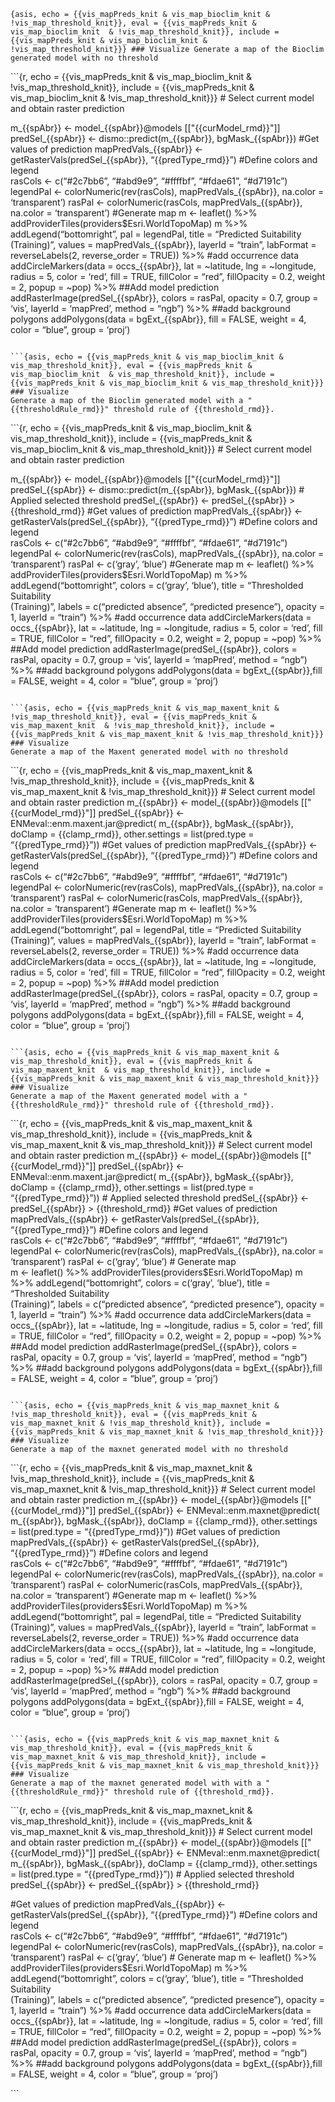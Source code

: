 ```{asis, echo = {{vis_mapPreds_knit & vis_map_bioclim_knit & !vis_map_threshold_knit}}, eval = {{vis_mapPreds_knit & vis_map_bioclim_knit  & !vis_map_threshold_knit}}, include = {{vis_mapPreds_knit & vis_map_bioclim_knit & !vis_map_threshold_knit}}}
### Visualize
Generate a map of the Bioclim generated model with no threshold
```

```{r, echo = {{vis_mapPreds_knit & vis_map_bioclim_knit  & !vis_map_threshold_knit}}, include = {{vis_mapPreds_knit & vis_map_bioclim_knit  & !vis_map_threshold_knit}}}
# Select current model and obtain raster prediction

m_{{spAbr}} <- model_{{spAbr}}@models[["{{curModel_rmd}}"]]
predSel_{{spAbr}} <- dismo::predict(m_{{spAbr}}, bgMask_{{spAbr}})
#Get values of prediction
mapPredVals_{{spAbr}} <- getRasterVals(predSel_{{spAbr}}, "{{predType_rmd}}")
#Define colors and legend  
rasCols <- c("#2c7bb6", "#abd9e9", "#ffffbf", "#fdae61", "#d7191c")
legendPal <- colorNumeric(rev(rasCols), mapPredVals_{{spAbr}}, na.color = 'transparent')
rasPal <- colorNumeric(rasCols, mapPredVals_{{spAbr}}, na.color = 'transparent')
#Generate map
m <- leaflet() %>% addProviderTiles(providers$Esri.WorldTopoMap) 
m  %>%
  addLegend("bottomright", pal = legendPal,
            title = "Predicted Suitability<br>(Training)",
            values = mapPredVals_{{spAbr}}, layerId = "train",
            labFormat = reverseLabels(2, reverse_order = TRUE)) %>% 
  #add occurrence data
  addCircleMarkers(data = occs_{{spAbr}}, lat = ~latitude, lng = ~longitude,
                   radius = 5, color = 'red', fill = TRUE, fillColor = "red",
                   fillOpacity = 0.2, weight = 2, popup = ~pop) %>% 
  ##Add model prediction
  addRasterImage(predSel_{{spAbr}}, colors = rasPal, opacity = 0.7,
                 group = 'vis', layerId = 'mapPred', method = "ngb") %>%
 ##add background polygons
  addPolygons(data = bgExt_{{spAbr}}, fill = FALSE,
              weight = 4, color = "blue", group = 'proj')


```

```{asis, echo = {{vis_mapPreds_knit & vis_map_bioclim_knit & vis_map_threshold_knit}}, eval = {{vis_mapPreds_knit & vis_map_bioclim_knit  & vis_map_threshold_knit}}, include = {{vis_mapPreds_knit & vis_map_bioclim_knit & vis_map_threshold_knit}}}
### Visualize
Generate a map of the Bioclim generated model with a "{{thresholdRule_rmd}}" threshold rule of {{threshold_rmd}}.
```

```{r, echo = {{vis_mapPreds_knit & vis_map_bioclim_knit  & vis_map_threshold_knit}}, include = {{vis_mapPreds_knit & vis_map_bioclim_knit  & vis_map_threshold_knit}}}
# Select current model and obtain raster prediction

m_{{spAbr}} <- model_{{spAbr}}@models[["{{curModel_rmd}}"]]
predSel_{{spAbr}} <- dismo::predict(m_{{spAbr}}, bgMask_{{spAbr}})
# Applied selected threshold
predSel_{{spAbr}} <- predSel_{{spAbr}} > {{threshold_rmd}}
#Get values of prediction
mapPredVals_{{spAbr}} <- getRasterVals(predSel_{{spAbr}}, "{{predType_rmd}}")
#Define colors and legend  
rasCols <- c("#2c7bb6", "#abd9e9", "#ffffbf", "#fdae61", "#d7191c")
legendPal <- colorNumeric(rev(rasCols), mapPredVals_{{spAbr}}, na.color = 'transparent')
rasPal <- c('gray', 'blue')
#Generate map
m <- leaflet() %>% addProviderTiles(providers$Esri.WorldTopoMap) 
m  %>%
 addLegend("bottomright", colors = c('gray', 'blue'),
                title = "Thresholded Suitability<br>(Training)",
                labels = c("predicted absence", "predicted presence"),
                opacity = 1, layerId = "train") %>% 
  #add occurrence data
  addCircleMarkers(data = occs_{{spAbr}}, lat = ~latitude, lng = ~longitude,
                   radius = 5, color = 'red', fill = TRUE, fillColor = "red",
                   fillOpacity = 0.2, weight = 2, popup = ~pop) %>% 
  ##Add model prediction
  addRasterImage(predSel_{{spAbr}}, colors = rasPal, opacity = 0.7,
                 group = 'vis', layerId = 'mapPred', method = "ngb") %>%
 ##add background polygons
  addPolygons(data = bgExt_{{spAbr}},fill = FALSE,
              weight = 4, color = "blue", group = 'proj')


```

```{asis, echo = {{vis_mapPreds_knit & vis_map_maxent_knit & !vis_map_threshold_knit}}, eval = {{vis_mapPreds_knit & vis_map_maxent_knit  & !vis_map_threshold_knit}}, include = {{vis_mapPreds_knit & vis_map_maxent_knit & !vis_map_threshold_knit}}}
### Visualize
Generate a map of the Maxent generated model with no threshold
```

```{r, echo = {{vis_mapPreds_knit & vis_map_maxent_knit  & !vis_map_threshold_knit}}, include = {{vis_mapPreds_knit & vis_map_maxent_knit & !vis_map_threshold_knit}}}
# Select current model and obtain raster prediction
m_{{spAbr}} <- model_{{spAbr}}@models[["{{curModel_rmd}}"]]
predSel_{{spAbr}} <- ENMeval::enm.maxent.jar@predict(
  m_{{spAbr}}, bgMask_{{spAbr}},
  doClamp = {{clamp_rmd}},
  other.settings = list(pred.type = "{{predType_rmd}}"))
#Get values of prediction
mapPredVals_{{spAbr}} <- getRasterVals(predSel_{{spAbr}}, "{{predType_rmd}}")
#Define colors and legend  
rasCols <- c("#2c7bb6", "#abd9e9", "#ffffbf", "#fdae61", "#d7191c")
legendPal <- colorNumeric(rev(rasCols), mapPredVals_{{spAbr}}, na.color = 'transparent')
rasPal <- colorNumeric(rasCols, mapPredVals_{{spAbr}}, na.color = 'transparent')
#Generate map
m <- leaflet() %>% addProviderTiles(providers$Esri.WorldTopoMap) 
m  %>%
  addLegend("bottomright", pal = legendPal,
            title = "Predicted Suitability<br>(Training)",
            values = mapPredVals_{{spAbr}}, layerId = "train",
            labFormat = reverseLabels(2, reverse_order = TRUE)) %>% 
  #add occurrence data
  addCircleMarkers(data = occs_{{spAbr}}, lat = ~latitude, lng = ~longitude,
                   radius = 5, color = 'red', fill = TRUE, fillColor = "red",
                   fillOpacity = 0.2, weight = 2, popup = ~pop) %>% 
  ##Add model prediction
  addRasterImage(predSel_{{spAbr}}, colors = rasPal, opacity = 0.7,
                 group = 'vis', layerId = 'mapPred', method = "ngb") %>%
 ##add background polygons
  addPolygons(data = bgExt_{{spAbr}},fill = FALSE,
              weight = 4, color = "blue", group = 'proj')

```

```{asis, echo = {{vis_mapPreds_knit & vis_map_maxent_knit & vis_map_threshold_knit}}, eval = {{vis_mapPreds_knit & vis_map_maxent_knit  & vis_map_threshold_knit}}, include = {{vis_mapPreds_knit & vis_map_maxent_knit & vis_map_threshold_knit}}}
### Visualize
Generate a map of the Maxent generated model with a "{{thresholdRule_rmd}}" threshold rule of {{threshold_rmd}}.
```

```{r, echo = {{vis_mapPreds_knit & vis_map_maxent_knit & vis_map_threshold_knit}}, include = {{vis_mapPreds_knit & vis_map_maxent_knit & vis_map_threshold_knit}}}
# Select current model and obtain raster prediction
m_{{spAbr}} <- model_{{spAbr}}@models[["{{curModel_rmd}}"]]
predSel_{{spAbr}} <- ENMeval::enm.maxent.jar@predict(
  m_{{spAbr}}, bgMask_{{spAbr}},
  doClamp = {{clamp_rmd}},
  other.settings = list(pred.type = "{{predType_rmd}}"))
# Applied selected threshold
predSel_{{spAbr}} <- predSel_{{spAbr}} > {{threshold_rmd}}
#Get values of prediction
mapPredVals_{{spAbr}} <- getRasterVals(predSel_{{spAbr}}, "{{predType_rmd}}")
#Define colors and legend  
rasCols <- c("#2c7bb6", "#abd9e9", "#ffffbf", "#fdae61", "#d7191c")
legendPal <- colorNumeric(rev(rasCols), mapPredVals_{{spAbr}}, na.color = 'transparent')
rasPal <- c('gray', 'blue')
# Generate map  
m <- leaflet() %>% addProviderTiles(providers$Esri.WorldTopoMap) 
m  %>%
  addLegend("bottomright", colors = c('gray', 'blue'),
            title = "Thresholded Suitability<br>(Training)",
            labels = c("predicted absence", "predicted presence"),
            opacity = 1, layerId = "train") %>% 
  #add occurrence data
  addCircleMarkers(data = occs_{{spAbr}}, lat = ~latitude, lng = ~longitude,
                   radius = 5, color = 'red', fill = TRUE, fillColor = "red",
                   fillOpacity = 0.2, weight = 2, popup = ~pop) %>% 
  ##Add model prediction
  addRasterImage(predSel_{{spAbr}}, colors = rasPal, opacity = 0.7,
                 group = 'vis', layerId = 'mapPred', method = "ngb") %>%
 ##add background polygons
  addPolygons(data = bgExt_{{spAbr}},fill = FALSE,
              weight = 4, color = "blue", group = 'proj')

```

```{asis, echo = {{vis_mapPreds_knit & vis_map_maxnet_knit & !vis_map_threshold_knit}}, eval = {{vis_mapPreds_knit & vis_map_maxnet_knit & !vis_map_threshold_knit}}, include = {{vis_mapPreds_knit & vis_map_maxnet_knit & !vis_map_threshold_knit}}}
### Visualize
Generate a map of the maxnet generated model with no threshold
```

```{r, echo = {{vis_mapPreds_knit & vis_map_maxnet_knit & !vis_map_threshold_knit}}, include = {{vis_mapPreds_knit & vis_map_maxnet_knit & !vis_map_threshold_knit}}}
# Select current model and obtain raster prediction
m_{{spAbr}} <- model_{{spAbr}}@models[["{{curModel_rmd}}"]]
predSel_{{spAbr}} <-  ENMeval::enm.maxnet@predict(
  m_{{spAbr}}, bgMask_{{spAbr}}, 
  doClamp = {{clamp_rmd}},
  other.settings = list(pred.type = "{{predType_rmd}}"))
#Get values of prediction
mapPredVals_{{spAbr}} <- getRasterVals(predSel_{{spAbr}}, "{{predType_rmd}}")
#Define colors and legend  
rasCols <- c("#2c7bb6", "#abd9e9", "#ffffbf", "#fdae61", "#d7191c")
legendPal <- colorNumeric(rev(rasCols), mapPredVals_{{spAbr}}, na.color = 'transparent')
rasPal <- colorNumeric(rasCols, mapPredVals_{{spAbr}}, na.color = 'transparent')
#Generate map
m <- leaflet() %>% addProviderTiles(providers$Esri.WorldTopoMap) 
m  %>%
  addLegend("bottomright", pal = legendPal,
            title = "Predicted Suitability<br>(Training)",
            values = mapPredVals_{{spAbr}}, layerId = "train",
            labFormat = reverseLabels(2, reverse_order = TRUE)) %>% 
  #add occurrence data
  addCircleMarkers(data = occs_{{spAbr}}, lat = ~latitude, lng = ~longitude,
                   radius = 5, color = 'red', fill = TRUE, fillColor = "red",
                   fillOpacity = 0.2, weight = 2, popup = ~pop) %>% 
  ##Add model prediction
  addRasterImage(predSel_{{spAbr}}, colors = rasPal, opacity = 0.7,
                 group = 'vis', layerId = 'mapPred', method = "ngb") %>%
 ##add background polygons
  addPolygons(data = bgExt_{{spAbr}},fill = FALSE,
              weight = 4, color = "blue", group = 'proj')

```

```{asis, echo = {{vis_mapPreds_knit & vis_map_maxnet_knit & vis_map_threshold_knit}}, eval = {{vis_mapPreds_knit & vis_map_maxnet_knit & vis_map_threshold_knit}}, include = {{vis_mapPreds_knit & vis_map_maxnet_knit & vis_map_threshold_knit}}}
### Visualize
Generate a map of the maxnet generated model with with a "{{thresholdRule_rmd}}" threshold rule of {{threshold_rmd}}.
```

```{r, echo = {{vis_mapPreds_knit & vis_map_maxnet_knit & vis_map_threshold_knit}}, include = {{vis_mapPreds_knit & vis_map_maxnet_knit & vis_map_threshold_knit}}}
# Select current model and obtain raster prediction
m_{{spAbr}} <- model_{{spAbr}}@models[["{{curModel_rmd}}"]] 
predSel_{{spAbr}} <-  ENMeval::enm.maxnet@predict(
  m_{{spAbr}}, bgMask_{{spAbr}},
  doClamp = {{clamp_rmd}},
  other.settings = list(pred.type = "{{predType_rmd}}"))
# Applied selected threshold
predSel_{{spAbr}} <- predSel_{{spAbr}} > {{threshold_rmd}}

#Get values of prediction
mapPredVals_{{spAbr}} <- getRasterVals(predSel_{{spAbr}}, "{{predType_rmd}}")
#Define colors and legend  
rasCols <- c("#2c7bb6", "#abd9e9", "#ffffbf", "#fdae61", "#d7191c")
legendPal <- colorNumeric(rev(rasCols), mapPredVals_{{spAbr}}, na.color = 'transparent')
rasPal <- c('gray', 'blue')
# Generate map
m <- leaflet() %>% addProviderTiles(providers$Esri.WorldTopoMap) 
m  %>%
  addLegend("bottomright", colors = c('gray', 'blue'),
            title = "Thresholded Suitability<br>(Training)",
            labels = c("predicted absence", "predicted presence"),
            opacity = 1, layerId = "train") %>% 
  #add occurrence data
  addCircleMarkers(data = occs_{{spAbr}}, lat = ~latitude, lng = ~longitude,
                   radius = 5, color = 'red', fill = TRUE, fillColor = "red",
                   fillOpacity = 0.2, weight = 2, popup = ~pop) %>% 
  ##Add model prediction
  addRasterImage(predSel_{{spAbr}}, colors = rasPal, opacity = 0.7,
                 group = 'vis', layerId = 'mapPred', method = "ngb") %>%
 ##add background polygons
  addPolygons(data = bgExt_{{spAbr}},fill = FALSE,
              weight = 4, color = "blue", group = 'proj')

```
